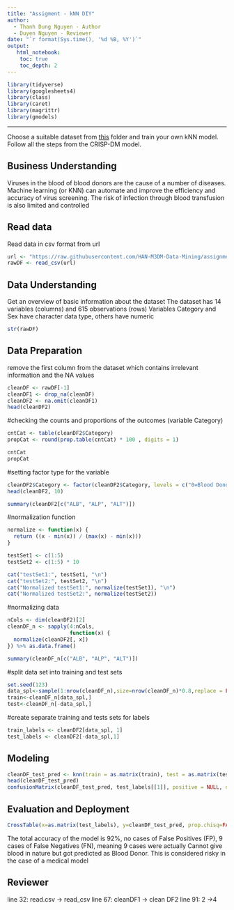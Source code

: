 ```yaml
---
title: "Assigment - kNN DIY"
author:
  - Thanh Dung Nguyen - Author
  - Duyen Nguyen - Reviewer
date: "`r format(Sys.time(), '%d %B, %Y')`"
output:
   html_notebook:
    toc: true
    toc_depth: 2
---
```


```r
library(tidyverse)
library(googlesheets4)
library(class)
library(caret)
library(magrittr)
library(gmodels)
```

------------------------------------------------------------------------

Choose a suitable dataset from [this](https://github.com/HAN-M3DM-Data-Mining/assignments/tree/master/datasets) folder and train your own kNN model. Follow all the steps from the CRISP-DM model.

## Business Understanding
Viruses in the blood of blood donors are the cause of a number of diseases. Machine learning (or KNN) can automate and improve the efficiency and accuracy of virus screening. The risk of infection through blood transfusion is also limited and controlled

## Read data
Read data in csv format from url

```r
url <- "https://raw.githubusercontent.com/HAN-M3DM-Data-Mining/assignments/master/datasets/KNN-hcvdat0.csv"
rawDF <- read_csv(url)
```

## Data Understanding
Get an overview of basic information about the dataset
The dataset has 14 variables (columns) and 615 observations (rows)
Variables Category and Sex have character data type, others have numeric 

```r
str(rawDF)
```

## Data Preparation
remove the first column from the dataset which contains irrelevant information and the NA values

```r
cleanDF <- rawDF[-1]
cleanDF1 <- drop_na(cleanDF)
cleanDF2 <- na.omit(cleanDF1)
head(cleanDF2)
```

#checking the counts and proportions of the outcomes (variable Category)
```r
cntCat <- table(cleanDF2$Category)
propCat <- round(prop.table(cntCat) * 100 , digits = 1)

cntCat
propCat
```

#setting factor type for the variable
```r
cleanDF2$Category <- factor(cleanDF2$Category, levels = c("0=Blood Donor","0s=suspect Blood Donor", "1=Hepatitis", "2=Fibrosis", "3=Cirrhosis"), labels = c("Blood Donor", "Cannot give blood", "Cannot give blood", "Cannot give blood", "Cannot give blood")) %>% relevel ("Cannot give blood")
head(cleanDF2, 10)
```

```r
summary(cleanDF2[c("ALB", "ALP", "ALT")])
```
#normalization function
```r
normalize <- function(x) { 
  return ((x - min(x)) / (max(x) - min(x))) 
}

testSet1 <- c(1:5)
testSet2 <- c(1:5) * 10

cat("testSet1:", testSet1, "\n")
cat("testSet2:", testSet2, "\n")
cat("Normalized testSet1:", normalize(testSet1), "\n")
cat("Normalized testSet2:", normalize(testSet2))
```
#normalizing data
```r
nCols <- dim(cleanDF2)[2]
cleanDF_n <- sapply(4:nCols,
                    function(x) {
  normalize(cleanDF2[, x])
}) %>% as.data.frame()

summary(cleanDF_n[c("ALB", "ALP", "ALT")])
```
#split data set into training and test sets
```r
set.seed(123)
data_spl<-sample(1:nrow(cleanDF_n),size=nrow(cleanDF_n)*0.8,replace = FALSE)
train<-cleanDF_n[data_spl,]
test<-cleanDF_n[-data_spl,]
```

#create separate training and tests sets for labels
```r
train_labels <- cleanDF2[data_spl, 1]
test_labels <- cleanDF2[-data_spl,1]
```



## Modeling
```r
cleanDF_test_pred <- knn(train = as.matrix(train), test = as.matrix(test), cl = as.matrix(train_labels), k = 11)
head(cleanDF_test_pred)
confusionMatrix(cleanDF_test_pred, test_labels[[1]], positive = NULL, dnn = c("Prediction", "True"))
```

## Evaluation and Deployment

```r
CrossTable(x=as.matrix(test_labels), y=cleanDF_test_pred, prop.chisq=FALSE)
```
The total accuracy of the model is 92%, no cases of False Positives (FP), 9 cases of False Negatives (FN), meaning 9 cases were actually Cannot give blood in nature but got predicted as Blood Donor. This is considered risky in the case of a medical model

## Reviewer
line 32: read.csv -> read_csv
line 67: cleanDF1 -> clean DF2
line 91: 2 ->4